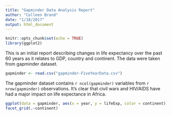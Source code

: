 ```yaml
---
title: "Gapminder Data Analysis Report"
author: "Colleen Brand"
date: "1/18/2017"
output: html_document
---
```


```r
knitr::opts_chunk$set(echo = TRUE)
library(ggplot2)
```

This is an initial report describing changes in life expectancy over the past 60 years as it relates to GDP, country and continent. The data were taken from gapminder dataset. 


```r
gapminder <- read.csv("gapminder-FiveYearData.csv")
```

The gapminder dataset contains `r ncol(gapminder)` variables from `r nrow(gapminder)` observations. It's clear that civil wars and HIV/AIDS have had a major impact on life expectance in Africa.

```r
ggplot(data = gapminder, aes(x = year, y = lifeExp, color = continent)) + geom_point() +
facet_grid(.~continent)
```
